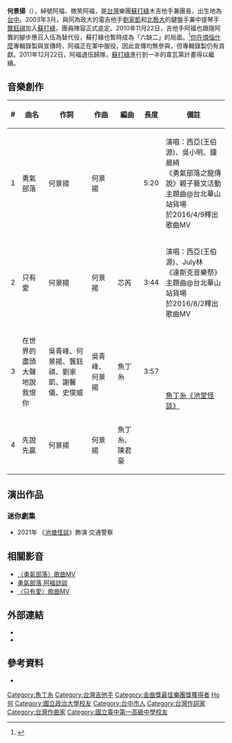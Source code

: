 {{藝人
| 姓名 = 何景揚
| 類型 = 音樂家
| 圖像 = 2014 蘇打綠10週年世界巡回演唱會-空氣中的視聽與幻覺 - 19 (cropped).jpg
| 圖片簡介 = 2014年，何景扬于苏打绿10周年世界巡回演唱会
| 綽號 = 阿福、可田
| 語言 = 國語、台語、英語
| 國籍 = {{ROC}}
| 出生日期 = {{birth_date_and_age|1982|04|04}}
| 教育程度 =  [[國立政治大學|國立政治大學]] 公共行政研究所、[[國立台中一中|國立台中一中]]
| 音樂類型 = [[搖滾|搖滾]]、[[民謠|民謠]]、[[流行音樂|流行音樂]]
| 職業 = [[木吉他手|木吉他手]]、[[編曲人|編曲人]]
| 演奏樂器 = [[吉他|吉他]]
| 配偶 = {{marriage|LuLu|2013}}
| 兒女 = 1子1女
| 活躍年代 = 2003年至今
| 唱片公司 = [[環球音樂|環球音樂]]
| 相關團體 = [[蘇打綠|蘇打綠]]、[[魚丁糸|魚丁糸]]
}}

'''何景揚'''（{{bd|1982年|4月4日||}}），綽號阿福、微笑阿福，是[[台灣|台灣]]樂團[[蘇打綠|蘇打綠]]木吉他手兼團長，出生地為[[台中|台中]]。2003年3月，與同為政大的電吉他手[[劉家凱|劉家凱]]和[[北藝大|北藝大]]的鍵盤手兼中提琴手[[龔鈺祺|龔鈺祺]]加入[[蘇打綠|蘇打綠]]，團員陣容正式底定。2010年11月22日，吉他手阿福也跟隨阿龔的腳步應召入伍為替代役，蘇打綠也暫時成為「六缺二」的局面。<ref>{{cite web|url=http://www.sodagreen.com.tw/main/weekly/weekly145.php|title=蘇打綠官網 - 第一百四十五期 Green A Week|accessdate=2011年2月1日|deadurl=yes|archiveurl=https://web.archive.org/web/20111118061536/http://www.sodagreen.com.tw/main/weekly/weekly145.php|archivedate=2011年11月18日}}</ref>[[你在煩惱什麼|你在煩惱什麼]]專輯錄製與宣傳時，阿福正在軍中服役，因此宣傳均無參與，但專輯錄製仍有貢獻。2011年12月22日，阿福退伍歸隊，[[蘇打綠|蘇打綠]]進行到一半的韋瓦第計畫得以繼續。

== 音樂創作 ==
{| class="wikitable"
! #
! 曲名
! 作詞
! 作曲
! 編曲
! 長度
! 備註
|-
| 1 || 勇氣部落 || 何景揚 || 何景揚 ||  ||5:20|| 演唱：西亞(王伯源)、吳小明、鐘晨綺<br>《勇氣部落之龍傳說》親子藝文活動主題曲@台北華山站貨場<br>於2016/4/9釋出歌曲MV
|-
| 2 || 只有愛 || 何景揚 || 何景揚 || 芯芮 ||3:44|| 演唱：西亞(王伯源)、July林<br>《達斯克音樂祭》主題曲@台北華山站貨場<br>於2016/8/2釋出歌曲MV
|-
| 3 || 在世界的盡頭大聲地說我恨你 || 吳青峰、何景揚、龔鈺祺、劉家凱、謝馨儀、史俊威 || 吳青峰、何景揚 || 魚丁糸 ||3:57|| rowspan="2"|[[魚丁糸|魚丁糸]][[池堂怪談|《池堂怪談》]] 
|-
| 4 || 先說先贏 || 何景揚 || 何景揚 || 魚丁糸、陳君豪 ||  
|}

==演出作品==
===迷你劇集===
*2021年 《[[池塘怪談|池塘怪談]]》飾演 交通警察
== 相關影音 ==
*[https://www.youtube.com/watch?v=A-FBkuHhwqo 〈勇氣部落〉歌曲MV] {{Wayback|url=https://www.youtube.com/watch?v=A-FBkuHhwqo |date=20190312202921 }}
*[https://www.youtube.com/watch?v=ef7-2iVEk5c 勇氣部落 阿福訪談] {{Wayback|url=https://www.youtube.com/watch?v=ef7-2iVEk5c |date=20190312202921 }}
*[https://www.youtube.com/watch?v=6MRX0ekDqfA 〈只有愛〉歌曲MV] {{Wayback|url=https://www.youtube.com/watch?v=6MRX0ekDqfA |date=20190312202921 }}

== 外部連結 ==

* {{Facebook|id=SodagreenAfu|name=蘇打綠團長阿福}}
* {{YouTube|title=福桑娛樂|channel=UCmk_h9qPWM4i1SpWaTiXubA}}

==參考資料==
{{Reflist}}
*

{{環球唱片(台灣)藝人}}
{{蘇打綠}}
{{Golden-Melody-Band}}
{{金曲獎最佳音樂錄影帶獎}}
{{Golden-Melody-Arranger}}
{{新加坡金曲獎最佳樂團}}
{{十大中文金曲頒獎音樂會全國最受歡迎歌手（組合）}}

[[Category:魚丁糸|Category:魚丁糸]]
[[Category:台灣吉他手|Category:台灣吉他手]]
[[Category:金曲獎最佳樂團獎獲得者|Category:金曲獎最佳樂團獎獲得者]]
[[Category:何姓|Ho何]]
[[Category:國立政治大學校友|Category:國立政治大學校友]]
[[Category:台中市人|Category:台中市人]]
[[Category:台灣作詞家|Category:台灣作詞家]]
[[Category:台灣作曲家|Category:台灣作曲家]]
[[Category:國立臺中第一高級中學校友|Category:國立臺中第一高級中學校友]]